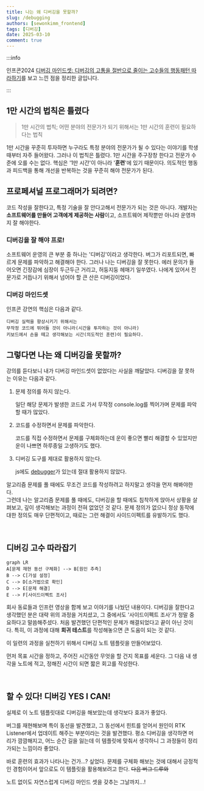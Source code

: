 ```yaml
---
title: 나는 왜 디버깅을 못할까?
slug: /debugging
authors: [sewonkimm_frontend]
tags: [디버깅]
date: 2025-03-10
comment: true
---
```



:::info

인프콘2024 [디버깅 마인드셋: 디버깅의 고통을 절반으로 줄이는 고수들의 행동패턴 따라하기](https://www.youtube.com/watch?si=S1LGRsD2L06ruKQ1&v=KkkyYFziOG8&feature=youtu.be)를 보고 느낀 점을 정리한 글입니다.

:::

## 1만 시간의 법칙은 틀렸다

> 1만 시간의 법칙; 어떤 분야의 전문가가 되기 위해서는 1만 시간의 훈련이 필요하다는 법칙

1만 시간을 꾸준히 투자하면 누구라도 특정 분야의 전문가가 될 수 있다는 이야기를 학생때부터 자주 들어왔다.
그러나 이 법칙은 틀렸다. 
1만 시간을 주구장창 한다고 전문가 수준에 오를 수는 없다. 
핵심은 '1만 시간'이 아니라 '**훈련**'에 있기 때문이다. 
의도적인 행동과 피드백을 통해 개선을 반복하는 것을 꾸준히 해야 전문가가 된다. 

<!--truncate-->


## 프로페셔널 프로그래머가 되려면?

코드 작성을 잘한다고, 특정 기술을 잘 안다고해서 전문가가 되는 것은 아니다. 
개발자는 **소프트웨어를 만들어 고객에게 제공하는 사람**이고, 소프트웨어 제작뿐만 아니라 운영까지 잘 해야한다.

### 디버깅을 잘 해야 프로!

소프트웨어 운영의 큰 부분 중 하나는 '디버깅'이라고 생각한다.
버그가 리포트되면, 빠르게 문제를 파악하고 해결해야 한다.
그러나 나는 디버깅을 잘 못한다. 
에러 문의가 들어오면 긴장감에 심장이 두근두근 거리고, 허둥지둥 헤매기 일쑤였다. 
나에게 있어서 전문가로 거듭나기 위해서 넘어야 할 큰 산은 디버깅이었다. 

### 디버깅 마인드셋 

인프콘 강연의 핵심은 다음과 같다. 

```
디버깅 실력을 향상시키기 위해서는 
무작정 코드에 뛰어들 것이 아니라(시간을 투자하는 것이 아니라) 
키보드에서 손을 떼고 생각해보는 시간(의도적인 훈련)이 필요하다. 
```

## 그렇다면 나는 왜 디버깅을 못할까? 

강의를 듣다보니 내가 디버깅 마인드셋이 없었다는 사실을 깨달았다.
디버깅을 잘 못하는 이유는 다음과 같다.
	
1. 문제 정의를 하지 않는다.
   
   일단 해당 문제가 발생한 코드로 가서 무작정 console.log를 찍어가며 문제를 파악할 때가 많았다.
2. 코드를 수정하면서 문제를 파악한다.
	
	코드를 직접 수정하면서 문제를 구체화하는데 운이 좋으면 빨리 해결할 수 있었지만 운이 나쁘면 하루종일 고생하기도 했다.

3. 디버깅 도구를 제대로 활용하지 않는다.
	
	js에도 [debugger](https://developer.mozilla.org/ko/docs/Web/JavaScript/Reference/Statements/debugger)가 있는데 절대 활용하지 않았다.


알고리즘 문제를 풀 때에도 무조건 코드를 작성하려고 하지말고 생각을 먼저 해봐야한다.  
그런데 나는 알고리즘 문제를 풀 때에도, 디버깅을 할 때에도 침착하게 앉아서 상황을 살펴보고, 깊이 생각해보는 과정이 전혀 없었던 것 같다. 
문제 정의가 없으니 정상 동작에 대한 정의도 매우 단편적이고, 때로는 그런 해결이 사이드이펙트를 유발하기도 했다. 

<ImageLayout src={FixingBugs} description="디버깅 과정 시각화" />

<br />

## 디버깅 고수 따라잡기 

```mermaid
graph LR
A[문제 재현 동선 구체화] --> B[원인 추측]
B --> C[가설 설정]
C --> D[소거법으로 확인]
D --> E[문제 해결]
E --> F[사이드이펙트 조사]
```

회사 동료들과 인프런 영상을 함께 보고 이야기를 나눴던 내용이다. 
디버깅을 잘한다고 생각했던 분은 대략 위의 과정을 거치셨고, 그 중에서도 '사이드이펙트 조사'가 정말 중요하다고 말씀해주셨다.
처음 발견했던 단편적인 문제가 해결되었다고 끝이 아닌 것이다. 
특히, 이 과정에 대해 **회귀 테스트**를 작성해놓으면 큰 도움이 되는 것 같다.

이 일련의 과정을 실천하기 위해서 디버깅 노트 템플릿을 만들어보았다.
<ImageLayout src={NoteTemplate} description="디버깅 노트 템플릿" />

먼저 목표 시간을 정하고, 주어진 시간동안 무엇을 할 건지 목표를 세운다. 
그 다음 내 생각을 노트에 적고, 정해진 시간이 되면 짧은 회고를 작성한다.

<br />

## 할 수 있다! 디버깅 YES I CAN!

실제로 이 노트 템플릿대로 디버깅을 해보았는데 생각보다 효과가 좋았다.
<ImageLayout src={Note} description="나의 첫 디버깅 노트" />

버그를 재현해보며 특이 동선을 발견했고, 그 동선에서 힌트를 얻어서 원인이 RTK Listener에서 업데이트 해주는 부분이라는 것을 발견했다. 
평소 디버깅을 생각하면 머리가 깜깜해지고, 어느 순간 길을 잃는데 이 템플릿에 맞춰서 생각하니 그 과정들이 정리가되는 느낌이라 좋았다. 

바로 훈련의 효과가 나타나는 건가...? 싶었다.
문제를 구체화 해보는 것에 대해서 긍정적인 경험이어서 앞으로도 이 템플릿을 활용해보려고 한다. 
~~다음 버그 드루와~~

노트 없이도 자연스럽게 디버깅 마인드 셋을 갖추는 그날까지...! 
